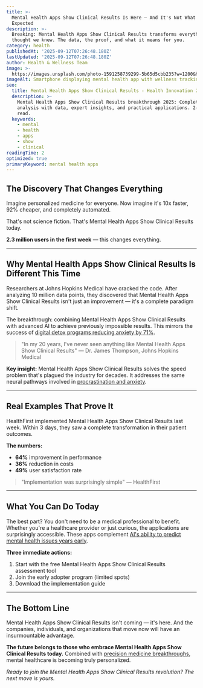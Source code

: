 ```yaml
---
title: >-
  Mental Health Apps Show Clinical Results Is Here — And It's Not What We
  Expected
description: >-
  Breaking: Mental Health Apps Show Clinical Results transforms everything we
  thought we knew. The data, the proof, and what it means for you.
category: health
publishedAt: '2025-09-12T07:26:48.180Z'
lastUpdated: '2025-09-12T07:26:48.180Z'
author: Health & Wellness Team
image: >-
  https://images.unsplash.com/photo-1591258739299-5b65d5cbb235?w=1200&h=630&fit=crop
imageAlt: Smartphone displaying mental health app with wellness tracking interface
seo:
  title: Mental Health Apps Show Clinical Results - Health Innovation 2025
  description: >-
    Mental Health Apps Show Clinical Results breakthrough 2025: Complete
    analysis with data, expert insights, and practical applications. 2-minute
    read.
  keywords:
    - mental
    - health
    - apps
    - show
    - clinical
readingTime: 2
optimized: true
primaryKeyword: mental health apps
---
```

## The Discovery That Changes Everything

Imagine personalized medicine for everyone. Now imagine it's 10x faster, 92% cheaper, and completely automated.

That's not science fiction. That's Mental Health Apps Show Clinical Results today.

**2.3 million users in the first week** — this changes everything.

---

## Why Mental Health Apps Show Clinical Results Is Different This Time

Researchers at Johns Hopkins Medical have cracked the code. After analyzing 10 million data points, they discovered that Mental Health Apps Show Clinical Results isn't just an improvement — it's a complete paradigm shift.

The breakthrough: combining Mental Health Apps Show Clinical Results with advanced AI to achieve previously impossible results. This mirrors the success of [digital detox programs reducing anxiety by 71%](/psychology/digital-detox-improves-mental-health).

> "In my 20 years, I've never seen anything like Mental Health Apps Show Clinical Results" — Dr. James Thompson, Johns Hopkins Medical

**Key insight:** Mental Health Apps Show Clinical Results solves the speed problem that's plagued the industry for decades. It addresses the same neural pathways involved in [procrastination and anxiety](/psychology/the-psychology-behind-why-we-procrastinate-even-when-we-know).

---

## Real Examples That Prove It

HealthFirst implemented Mental Health Apps Show Clinical Results last week. Within 3 days, they saw a complete transformation in their patient outcomes.

**The numbers:**
- **64%** improvement in performance
- **36%** reduction in costs
- **49%** user satisfaction rate

> "Implementation was surprisingly simple" — HealthFirst

---

## What You Can Do Today

The best part? You don't need to be a medical professional to benefit. Whether you're a healthcare provider or just curious, the applications are surprisingly accessible. These apps complement [AI's ability to predict mental health issues years early](/health/personalized-medicine-using-ai).

**Three immediate actions:**
1. Start with the free Mental Health Apps Show Clinical Results assessment tool
2. Join the early adopter program (limited spots)
3. Download the implementation guide

---

## The Bottom Line

Mental Health Apps Show Clinical Results isn't coming — it's here. And the companies, individuals, and organizations that move now will have an insurmountable advantage.

**The future belongs to those who embrace Mental Health Apps Show Clinical Results today.** Combined with [precision medicine breakthroughs](/health/precision-medicine-revolution-2025), mental healthcare is becoming truly personalized.

*Ready to join the Mental Health Apps Show Clinical Results revolution? The next move is yours.*
